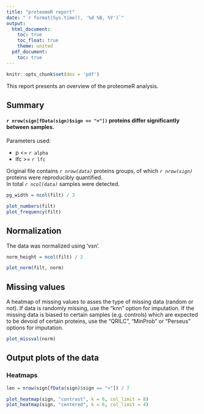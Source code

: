 ```yaml
---
title: "proteomeR report"
date: "`r format(Sys.time(), '%d %B, %Y')`"
output:
  html_document:
    toc: true
    toc_float: true
    theme: united
  pdf_document:
    toc: true
---
```


```r
knitr::opts_chunk$set(dev = 'pdf')
```

This report presents an overview of the proteomeR analysis.

## Summary

#### `r nrow(sign[fData(sign)$sign == "+"])` proteins differ significantly between samples.

Parameters used:  

* p <= `r alpha`  
* lfc >= `r lfc`


Original file contains _`r nrow(data)`_ proteins groups, of which _`r nrow(sign)`_ proteins were reproducibly quantified.  
In total _`r ncol(data)`_ samples were detected.

```r
pg_width = ncol(filt) / 3
```

```r
plot_numbers(filt)
plot_frequency(filt)
```

## Normalization

The data was normalized using 'vsn'.

```r
norm_height = ncol(filt) / 2
```

```r
plot_norm(filt, norm)
```

## Missing values

A heatmap of missing values to asses the type of missing data (random or not).
If data is randomly missing, use the "knn" option for imputation. If the missing data is biased to certain samples (e.g. controls) which are expected to be devoid of certain proteins, use the "QRILC", "MinProb" or "Perseus" options for imputation.

```r
plot_missval(norm)
```

## Output plots of the data

### Heatmaps
```r
len = nrow(sign[fData(sign)$sign == "+"]) / 7
```

```r
plot_heatmap(sign, "contrast", k = 6, col_limit = 8)
plot_heatmap(sign, "centered", k = 6, col_limit = 4)
```


